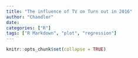 ```yaml
---
title: "The influence of TV on Turn out in 2016"
author: "Chandler"
date: 
categories: ["R"]
tags: ["R Markdown", "plot", "regression"]
---
```


```r
knitr::opts_chunk$set(collapse = TRUE)
```
